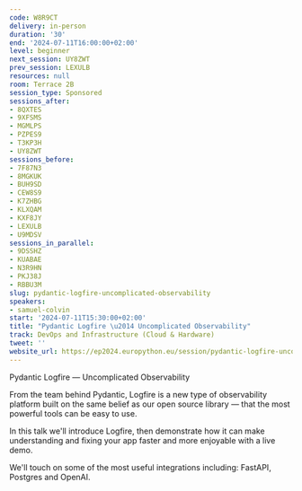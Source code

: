 ```yaml
---
code: W8R9CT
delivery: in-person
duration: '30'
end: '2024-07-11T16:00:00+02:00'
level: beginner
next_session: UY8ZWT
prev_session: LEXULB
resources: null
room: Terrace 2B
session_type: Sponsored
sessions_after:
- 8QXTES
- 9XFSMS
- MGMLPS
- PZPES9
- T3KP3H
- UY8ZWT
sessions_before:
- 7F87N3
- 8MGKUK
- BUH9SD
- CEW8S9
- K7ZHBG
- KLXQAM
- KXF8JY
- LEXULB
- U9MDSV
sessions_in_parallel:
- 9DSSHZ
- KUABAE
- N3R9HN
- PKJ38J
- RBBU3M
slug: pydantic-logfire-uncomplicated-observability
speakers:
- samuel-colvin
start: '2024-07-11T15:30:00+02:00'
title: "Pydantic Logfire \u2014 Uncomplicated Observability"
track: DevOps and Infrastructure (Cloud & Hardware)
tweet: ''
website_url: https://ep2024.europython.eu/session/pydantic-logfire-uncomplicated-observability
---
```


Pydantic Logfire — Uncomplicated Observability

From the team behind Pydantic, Logfire is a new type of observability platform built on the same belief as our open source library — that the most powerful tools can be easy to use.

In this talk we'll introduce Logfire, then demonstrate how it can make understanding and fixing your app faster and more enjoyable with a live demo.

We'll touch on some of the most useful integrations including: FastAPI, Postgres and OpenAI.
